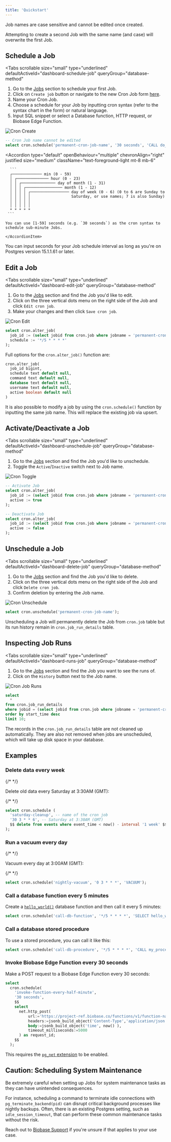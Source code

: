 ```yaml
---
title: 'Quickstart'
---
```


<Admonition type="note">

Job names are case sensitive and cannot be edited once created.

Attempting to create a second Job with the same name (and case) will overwrite the first Job.

</Admonition>

## Schedule a Job

<Tabs
  scrollable
  size="small"
  type="underlined"
  defaultActiveId="dashboard-schedule-job"
  queryGroup="database-method"
>
<TabPanel id="dashboard-schedule-job" label="Dashboard">

1. Go to the [Jobs](/dashboard/project/_/integrations/cron/jobs) section to schedule your first Job.
2. Click on `Create job` button or navigate to the new Cron Job form [here](/dashboard/project/_/integrations/cron/jobs?dialog-shown=true).
3. Name your Cron Job.
4. Choose a schedule for your Job by inputting cron syntax (refer to the syntax chart in the form) or natural language.
5. Input SQL snippet or select a Database function, HTTP request, or Biobase Edge Function.

<Image
  alt="Cron Create"
  src="/docs/img/guides/database/cron/cron-create.png"
  className="max-w-[700px] !mx-auto border rounded-md"
  zoomable
/>

</TabPanel>
<TabPanel id="sql-schedule-job" label="SQL">

```sql
-- Cron Job name cannot be edited
select cron.schedule('permanent-cron-job-name', '30 seconds', 'CALL do_something()');
```

</TabPanel>
</Tabs>

<Accordion
  type="default"
  openBehaviour="multiple"
  chevronAlign="right"
  justified
  size="medium"
  className="text-foreground-light mt-8 mb-6"
>
  <div className="border-b mt-3 pb-3">
    <AccordionItem
      header="Cron syntax"
      id="item-1"
    >

      ```
      ┌───────────── min (0 - 59)
      │ ┌────────────── hour (0 - 23)
      │ │ ┌─────────────── day of month (1 - 31)
      │ │ │ ┌──────────────── month (1 - 12)
      │ │ │ │ ┌───────────────── day of week (0 - 6) (0 to 6 are Sunday to
      │ │ │ │ │                  Saturday, or use names; 7 is also Sunday)
      │ │ │ │ │
      │ │ │ │ │
      * * * * *
     ```

    You can use [1-59] seconds (e.g. `30 seconds`) as the cron syntax to schedule sub-minute Jobs.

    </AccordionItem>

  </div>
</Accordion>

<Admonition type="note">

You can input seconds for your Job schedule interval as long as you're on Postgres version 15.1.1.61 or later.

</Admonition>

## Edit a Job

<Tabs
  scrollable
  size="small"
  type="underlined"
  defaultActiveId="dashboard-edit-job"
  queryGroup="database-method"
>
<TabPanel id="dashboard-edit-job" label="Dashboard">

1. Go to the [Jobs](/dashboard/project/_/integrations/cron/jobs) section and find the Job you'd like to edit.
2. Click on the three vertical dots menu on the right side of the Job and click `Edit cron job`.
3. Make your changes and then click `Save cron job`.

<Image
  alt="Cron Edit"
  src="/docs/img/guides/database/cron/cron-edit.png"
  className="max-w-[700px] !mx-auto border rounded-md"
  zoomable
/>

</TabPanel>
<TabPanel id="sql-edit-job" label="SQL">

```sql
select cron.alter_job(
  job_id := (select jobid from cron.job where jobname = 'permanent-cron-job-name'),
  schedule := '*/5 * * * *'
);
```

Full options for the `cron.alter_job()` function are:

```sql
cron.alter_job(
  job_id bigint,
  schedule text default null,
  command text default null,
  database text default null,
  username text default null,
  active boolean default null
)
```

It is also possible to modify a job by using the `cron.schedule()` function by inputting the same job name. This will replace the existing job via upsert.

</TabPanel>
</Tabs>

## Activate/Deactivate a Job

<Tabs
  scrollable
  size="small"
  type="underlined"
  defaultActiveId="dashboard-unschedule-job"
  queryGroup="database-method"
>
<TabPanel id="dashboard-unschedule-job" label="Dashboard">

1. Go to the [Jobs](/dashboard/project/_/integrations/cron/jobs) section and find the Job you'd like to unschedule.
2. Toggle the `Active`/`Inactive` switch next to Job name.

<Image
  alt="Cron Toggle"
  src="/docs/img/guides/database/cron/cron-toggle.png"
  className="max-w-[700px] !mx-auto border rounded-md"
  zoomable
/>

</TabPanel>
<TabPanel id="sql-unschedule-job" label="SQL">

```sql
-- Activate Job
select cron.alter_job(
  job_id := (select jobid from cron.job where jobname = 'permanent-cron-job-name'),
  active := true
);

-- Deactivate Job
select cron.alter_job(
  job_id := (select jobid from cron.job where jobname = 'permanent-cron-job-name'),
  active := false
);
```

</TabPanel>
</Tabs>

## Unschedule a Job

<Tabs
  scrollable
  size="small"
  type="underlined"
  defaultActiveId="dashboard-delete-job"
  queryGroup="database-method"
>
<TabPanel id="dashboard-delete-job" label="Dashboard">

1. Go to the [Jobs](/dashboard/project/_/integrations/cron/jobs) section and find the Job you'd like to delete.
2. Click on the three vertical dots menu on the right side of the Job and click `Delete cron job`.
3. Confirm deletion by entering the Job name.

<Image
  alt="Cron Unschedule"
  src="/docs/img/guides/database/cron/cron-unschedule.png"
  className="max-w-[700px] !mx-auto border rounded-md"
  zoomable
/>

</TabPanel>
<TabPanel id="sql-delete-job" label="SQL">

```sql
select cron.unschedule('permanent-cron-job-name');
```

<Admonition type="warning">

Unscheduling a Job will permanently delete the Job from `cron.job` table but its run history remain in `cron.job_run_details` table.

</Admonition>

</TabPanel>
</Tabs>

## Inspecting Job Runs

<Tabs
  scrollable
  size="small"
  type="underlined"
  defaultActiveId="dashboard-runs-job"
  queryGroup="database-method"
>
<TabPanel id="dashboard-runs-job" label="Dashboard">

1. Go to the [Jobs](/dashboard/project/_/integrations/cron/jobs) section and find the Job you want to see the runs of.
2. Click on the `History` button next to the Job name.

<Image
  alt="Cron Job Runs"
  src="/docs/img/guides/database/cron/cron-history.png"
  className="max-w-[700px] !mx-auto border rounded-md"
  zoomable
/>

</TabPanel>
<TabPanel id="sql-runs-job" label="SQL">

```sql
select
  *
from cron.job_run_details
where jobid = (select jobid from cron.job where jobname = 'permanent-cron-job-name')
order by start_time desc
limit 10;
```

<Admonition type="warning">

The records in the `cron.job_run_details` table are not cleaned up automatically. They are also not removed when jobs are unscheduled, which will take up disk space in your database.

</Admonition>

</TabPanel>
</Tabs>

## Examples

### Delete data every week

{/* <!-- vale off --> */}

Delete old data every Saturday at 3:30AM (GMT):

{/* <!-- vale on --> */}

```sql
select cron.schedule (
  'saturday-cleanup', -- name of the cron job
  '30 3 * * 6', -- Saturday at 3:30AM (GMT)
  $$ delete from events where event_time < now() - interval '1 week' $$
);
```

### Run a vacuum every day

{/* <!-- vale off --> */}

Vacuum every day at 3:00AM (GMT):

{/* <!-- vale on --> */}

```sql
select cron.schedule('nightly-vacuum', '0 3 * * *', 'VACUUM');
```

### Call a database function every 5 minutes

Create a [`hello_world()`](/docs/guides/database/functions?language=sql#simple-functions) database function and then call it every 5 minutes:

```sql
select cron.schedule('call-db-function', '*/5 * * * *', 'SELECT hello_world()');
```

### Call a database stored procedure

To use a stored procedure, you can call it like this:

```sql
select cron.schedule('call-db-procedure', '*/5 * * * *', 'CALL my_procedure()');
```

### Invoke Biobase Edge Function every 30 seconds

Make a POST request to a Biobase Edge Function every 30 seconds:

```sql
select
  cron.schedule(
    'invoke-function-every-half-minute',
    '30 seconds',
    $$
    select
      net.http_post(
          url:='https://project-ref.biobase.co/functions/v1/function-name',
          headers:=jsonb_build_object('Content-Type','application/json', 'Authorization', 'Bearer ' || 'YOUR_ANON_KEY'),
          body:=jsonb_build_object('time', now() ),
          timeout_milliseconds:=5000
      ) as request_id;
    $$
  );
```

<Admonition type="note">

This requires the [`pg_net` extension](/docs/guides/database/extensions/pg_net) to be enabled.

</Admonition>

## Caution: Scheduling System Maintenance

Be extremely careful when setting up Jobs for system maintenance tasks as they can have unintended consequences.

For instance, scheduling a command to terminate idle connections with `pg_terminate_backend(pid)` can disrupt critical background processes like nightly backups. Often, there is an existing Postgres setting, such as `idle_session_timeout`, that can perform these common maintenance tasks without the risk.

Reach out to [Biobase Support](https://biobase.studio/support) if you're unsure if that applies to your use case.
